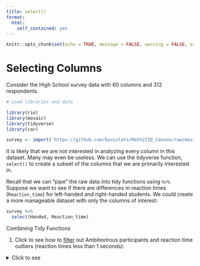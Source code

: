 ```yaml
---
title: select()
format:
  html:
    self_contained: yes
---
```

```r
knitr::opts_chunk$set(echo = TRUE, message = FALSE, warning = FALSE, error = TRUE)
```


# Selecting Columns

Consider the High School survey data with 60 columns and 312 respondents.  


```r

# Load libraries and data

library(rio)
library(mosaic)
library(tidyverse)
library(car)

survey <- import('https://github.com/byuistats/Math221D_Cannon/raw/master/Data/HighSchoolSeniors_subset.csv') %>% tibble()

```

It is likely that we are not interested in analyzing every column in this dataset.  Many may even be useless.  We can use the tidyverse function, `select()` to create a subset of the columns that we are primarily interested in.  

Recall that we can "pipe" the raw data into tidy functions using `%>%`.  Suppose we want to see if there are differences in reaction times (`Reaction_time`) for left-handed and right-handed students.  We could create a more manageable dataset with only the columns of interest:

```r

survey %>%
  select(Handed, Reaction_time)

```



<div class="QuestionsHeading">Combining Tidy Functions</div>
<div class="Questions">

1. Click to see how to [filter](../R_Resources/Filter.qmd) out Ambitextrous participants and reaction time outliers (reaction times less than 1 seconds):

<details>
<summary>Click to see</summary>

```r
clean <- survey %>%
  filter(Handed != "Ambidextrous",
         Reaction_time < 1) %>%
  select(Handed, Reaction_time)

boxplot(clean$Reaction_time ~ clean$Handed, col = c(2,3), ylab = "Reaction Times", xlab="", main = "Distribution of Reaction times for \n Left and Right-hand Dominance")

```

Which hand dominance appears to have quicker reaction times?

</details>

</div>
